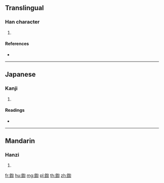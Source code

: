 {{character info/new}}
==Translingual==

===Han character===
{{Han char|rn=167|rad=金|as=09|sn=17|four=87120|canj=CPYR}}

# {{defn|Han|sort=金09}}

====References====
* {{Han ref|kx=1314.210|dkj=40637|dj=1815.070|hdz=64234.120|uh=9367|ud=37735|bh=EEEA|bd=61162}}

----

==Japanese==

===Kanji===
{{ja-kanji|grade=|rs=金09}}

# {{defn|lang=ja|sort=金09}}

====Readings====
* {{ja-readings|on=[[こう]] (kō)|kun=|nanori=}}

----

==Mandarin==

===Hanzi===
{{cmn-hanzi|pin=[[hōng]] ([[hong1]]), [[nuò]] ([[nuo4]])|wg=hung<sup>1</sup>, no<sup>4</sup>}}

# {{defn|lang=cmn|sort=金09}}

[[fr:鍧]]
[[hu:鍧]]
[[mg:鍧]]
[[pl:鍧]]
[[th:鍧]]
[[zh:鍧]]